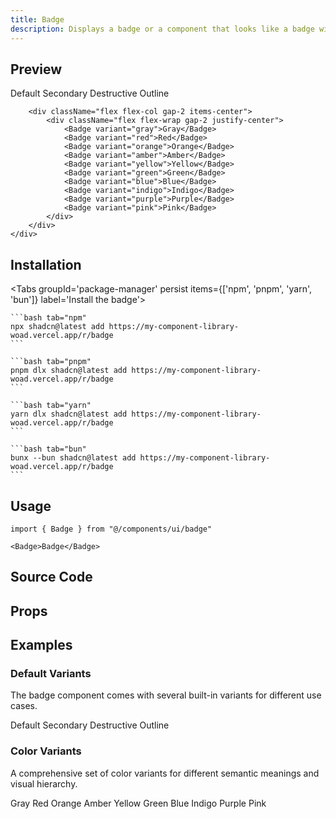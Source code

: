 ```yaml
---
title: Badge
description: Displays a badge or a component that looks like a badge with multiple color variants
---
```



## Preview

<RegistryPreview>
    <div className="flex flex-col gap-6 items-center">
        <div className="flex flex-col gap-2 items-center">
            <div className="flex flex-wrap gap-2 justify-center">
                <Badge>Default</Badge>
                <Badge variant="secondary">Secondary</Badge>
                <Badge variant="destructive">Destructive</Badge>
                <Badge variant="outline">Outline</Badge>
            </div>
        </div>
        
        <div className="flex flex-col gap-2 items-center">
            <div className="flex flex-wrap gap-2 justify-center">
                <Badge variant="gray">Gray</Badge>
                <Badge variant="red">Red</Badge>
                <Badge variant="orange">Orange</Badge>
                <Badge variant="amber">Amber</Badge>
                <Badge variant="yellow">Yellow</Badge>
                <Badge variant="green">Green</Badge>
                <Badge variant="blue">Blue</Badge>
                <Badge variant="indigo">Indigo</Badge>
                <Badge variant="purple">Purple</Badge>
                <Badge variant="pink">Pink</Badge>
            </div>
        </div>
    </div>
</RegistryPreview>

## Installation

<div className="w-full flex justify-end">
    <OpenInV0Button url="https://my-component-library-woad.vercel.app/r/badge.json" />
</div>

<Tabs groupId='package-manager' persist items={['npm', 'pnpm', 'yarn', 'bun']} label='Install the badge'>

    ```bash tab="npm"
    npx shadcn@latest add https://my-component-library-woad.vercel.app/r/badge
    ```

    ```bash tab="pnpm"
    pnpm dlx shadcn@latest add https://my-component-library-woad.vercel.app/r/badge
    ```

    ```bash tab="yarn"
    yarn dlx shadcn@latest add https://my-component-library-woad.vercel.app/r/badge
    ```

    ```bash tab="bun"
    bunx --bun shadcn@latest add https://my-component-library-woad.vercel.app/r/badge
    ```
</Tabs>

## Usage

```tsx
import { Badge } from "@/components/ui/badge"
```

```tsx
<Badge>Badge</Badge>
```

## Source Code

<RegistryExplorer 
  componentName="badge" 
  defaultSelectedFile="registry/ui/badge.tsx" 
/>

## Props

<AutoTypeTable path="./registry/ui/badge.tsx" name="BadgeProps" />

## Examples

### Default Variants

The badge component comes with several built-in variants for different use cases.

<Card className="items-center justify-center min-h-[350px] bg-background shadow-none p-4">
    <div className="flex flex-wrap gap-2">
        <Badge>Default</Badge>
        <Badge variant="secondary">Secondary</Badge>
        <Badge variant="destructive">Destructive</Badge>
        <Badge variant="outline">Outline</Badge>
    </div>
</Card>

### Color Variants

A comprehensive set of color variants for different semantic meanings and visual hierarchy.

<Card className="items-center justify-center min-h-[350px] bg-background shadow-none p-4">
    <div className="flex flex-wrap gap-2">
        <Badge variant="gray">Gray</Badge>
        <Badge variant="red">Red</Badge>
        <Badge variant="orange">Orange</Badge>
        <Badge variant="amber">Amber</Badge>
        <Badge variant="yellow">Yellow</Badge>
        <Badge variant="green">Green</Badge>
        <Badge variant="blue">Blue</Badge>
        <Badge variant="indigo">Indigo</Badge>
        <Badge variant="purple">Purple</Badge>
        <Badge variant="pink">Pink</Badge>
    </div>
</Card>